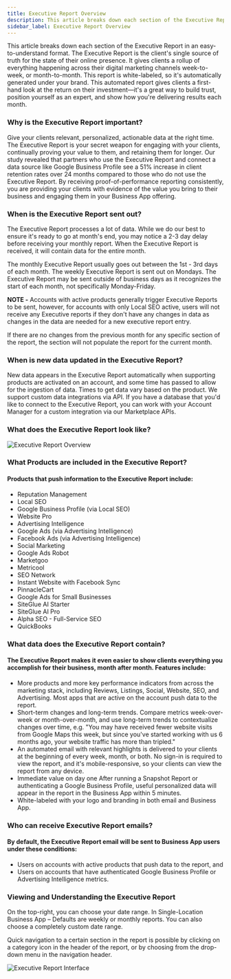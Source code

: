 ```yaml
---
title: Executive Report Overview
description: This article breaks down each section of the Executive Report in an easy-to-understand format.
sidebar_label: Executive Report Overview
---
```


This article breaks down each section of the Executive Report in an easy-to-understand format. The Executive Report is the client's single source of truth for the state of their online presence. It gives clients a rollup of everything happening across their digital marketing channels week-to-week, or month-to-month. This report is white-labeled, so it's automatically generated under your brand. This automated report gives clients a first-hand look at the return on their investment—it's a great way to build trust, position yourself as an expert, and show how you're delivering results each month.

### **Why is the Executive Report important?**

Give your clients relevant, personalized, actionable data at the right time. The Executive Report is your secret weapon for engaging with your clients, continually proving your value to them, and retaining them for longer. Our study revealed that partners who use the Executive Report and connect a data source like Google Business Profile see a 51% increase in client retention rates over 24 months compared to those who do not use the Executive Report.
By receiving proof-of-performance reporting consistently, you are providing your clients with evidence of the value you bring to their business and engaging them in your Business App offering.

### **When is the Executive Report sent out?**

The Executive Report processes a lot of data. While we do our best to ensure it's ready to go at month's end, you may notice a 2-3 day delay before receiving your monthly report. When the Executive Report is received, it will contain data for the entire month.

The monthly Executive Report usually goes out between the 1st - 3rd days of each month. The weekly Executive Report is sent out on Mondays. The Executive Report may be sent outside of business days as it recognizes the start of each month, not specifically Monday-Friday.

**NOTE -** Accounts with active products generally trigger Executive Reports to be sent, however, for accounts with only Local SEO active, users will not receive any Executive reports if they don't have any changes in data as changes in the data are needed for a new executive report entry.

If there are no changes from the previous month for any specific section of the report, the section will not populate the report for the current month.

### **When is new data updated in the Executive Report?**

New data appears in the Executive Report automatically when supporting products are activated on an account, and some time has passed to allow for the ingestion of data. Times to get data vary based on the product.
We support custom data integrations via API. If you have a database that you'd like to connect to the Executive Report, you can work with your Account Manager for a custom integration via our Marketplace APIs.

### **What does the Executive Report look like?**

![Executive Report Overview](/img/executive-report/er-overview-1.jpg)

### **What Products are included in the Executive Report?**

#### Products that push information to the Executive Report include:

- Reputation Management
- Local SEO
- Google Business Profile (via Local SEO)
- Website Pro
- Advertising Intelligence
- Google Ads (via Advertising Intelligence)
- Facebook Ads (via Advertising Intelligence)
- Social Marketing
- Google Ads Robot
- Marketgoo
- Metricool
- SEO Network
- Instant Website with Facebook Sync
- PinnacleCart
- Google Ads for Small Businesses
- SiteGlue AI Starter
- SiteGlue AI Pro
- Alpha SEO - Full-Service SEO
- QuickBooks

### **What data does the Executive Report contain?**

#### The Executive Report makes it even easier to show clients everything you accomplish for their business, month after month. Features include:

- More products and more key performance indicators from across the marketing stack, including Reviews, Listings, Social, Website, SEO, and Advertising. Most apps that are active on the account push data to the report.
- Short-term changes and long-term trends. Compare metrics week-over-week or month-over-month, and use long-term trends to contextualize changes over time, e.g. "You may have received fewer website visits from Google Maps this week, but since you've started working with us 6 months ago, your website traffic has more than tripled."
- An automated email with relevant highlights is delivered to your clients at the beginning of every week, month, or both. No sign-in is required to view the report, and it's mobile-responsive, so your clients can view the report from any device.
- Immediate value on day one After running a Snapshot Report or authenticating a Google Business Profile, useful personalized data will appear in the report in the Business App within 5 minutes.
- White-labeled with your logo and branding in both email and Business App.

### **Who can receive Executive Report emails?**

#### By default, the Executive Report email will be sent to Business App users under these conditions:

- Users on accounts with active products that push data to the report, and
- Users on accounts that have authenticated Google Business Profile or Advertising Intelligence metrics.

### **Viewing and Understanding the Executive Report**

On the top-right, you can choose your date range. In Single-Location Business App – Defaults are weekly or monthly reports. You can also choose a completely custom date range.

Quick navigation to a certain section in the report is possible by clicking on a category icon in the header of the report, or by choosing from the drop-down menu in the navigation header.

![Executive Report Interface](/img/executive-report/er-overview-2.jpg)